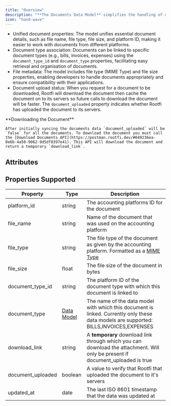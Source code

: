 ```yaml
---
title: "Overview"
description: "**The Documents Data Model** simplifies the handling of document documents across various accounting platforms, providing a standardised approach to accessing and managing document-related information."
icon: "hand-wave"
---
```


- Unified document properties: The model unifies essential document details, such as file name, file type, file size, and platform ID, making it easier to work with documents from different platforms.
- Document type association: Documents can be linked to specific document types (e.g., bills, invoices, expenses) using the `document_type_id` and `document_type` properties, facilitating easy retrieval and organisation of documents.
- File metadata: The model includes file type (MIME Type) and file size properties, enabling developers to handle documents appropriately and ensure compatibility with their applications.
- Document upload status: When you request for a document to be downloaded, Rootfi will download the document then cache the document on to its servers so future calls to download the document will be faster. The `document_uploaded` property indicates whether Rootfi has uploaded the document to its servers.

<Note>
    **Downloading the Document**

    After initially syncing the documents data `document_uploaded` will be `false` for all the documents. To download the document you must call the [Download Documents API](https://postman.rootfi.dev/#049236ea-0e6b-4a50-9062-9d5df8397e41). This API will download the document and return a temporary `download_link`.

</Note>

## Attributes

<Snippet file="documents_snippet.mdx" />

## Properties Supported

| Property          | Type                                  | Description                                                                                                                                                                      |
| ----------------- | ------------------------------------- | -------------------------------------------------------------------------------------------------------------------------------------------------------------------------------- |
| platform_id       | string                                | The accounting platforms ID for the document                                                                                                                                     |
| file_name         | string                                | Name of the document that was used on the accounting platform                                                                                                                    |
| file_type         | string                                | The file type of the document as given by the accounting platform. Formatted as a [MIME Type](https://developer.mozilla.org/en-US/docs/Web/HTTP/Basics%5Fof%5FHTTP/MIME%5Ftypes) |
| file_size         | float                                 | The file size of the document in bytes                                                                                                                                           |
| document_type_id  | string                                | The platform ID of the document type with which this document is linked to                                                                                                       |
| document_type     | [Data Model](/docs/enums#data-models) | The name of the data model with which this document is linked. Currently only these data models are supported: BILLS,INVOICES,EXPENSES                                           |
| download_link     | string                                | A **temporary** download link through which you can download the attachment. Will only be present if document_uploaded is true                                                   |
| document_uploaded | boolean                               | A value to verify that Rootfi that uploaded the document to it's servers                                                                                                         |
| updated_at        | date                                  | The last ISO 8601 timestamp that the data was updated at                                                                                                                         |
